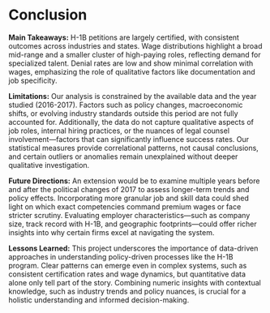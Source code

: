 # Conclusion

**Main Takeaways:** H-1B petitions are largely certified, with consistent outcomes across industries and states. Wage distributions highlight a broad mid-range and a smaller cluster of high-paying roles, reflecting demand for specialized talent. Denial rates are low and show minimal correlation with wages, emphasizing the role of qualitative factors like documentation and job specificity.

**Limitations:** Our analysis is constrained by the available data and the year studied (2016-2017). Factors such as policy changes, macroeconomic shifts, or evolving industry standards outside this period are not fully accounted for. Additionally, the data do not capture qualitative aspects of job roles, internal hiring practices, or the nuances of legal counsel involvement—factors that can significantly influence success rates. Our statistical measures provide correlational patterns, not causal conclusions, and certain outliers or anomalies remain unexplained without deeper qualitative investigation.

**Future Directions:** An extension would be to examine multiple years before and after the political changes of 2017 to assess longer-term trends and policy effects. Incorporating more granular job and skill data could shed light on which exact competencies command premium wages or face stricter scrutiny. Evaluating employer characteristics—such as company size, track record with H-1B, and geographic footprints—could offer richer insights into why certain firms excel at navigating the system.

**Lessons Learned:** This project underscores the importance of data-driven approaches in understanding policy-driven processes like the H-1B program. Clear patterns can emerge even in complex systems, such as consistent certification rates and wage dynamics, but quantitative data alone only tell part of the story. Combining numeric insights with contextual knowledge, such as industry trends and policy nuances, is crucial for a holistic understanding and informed decision-making.
